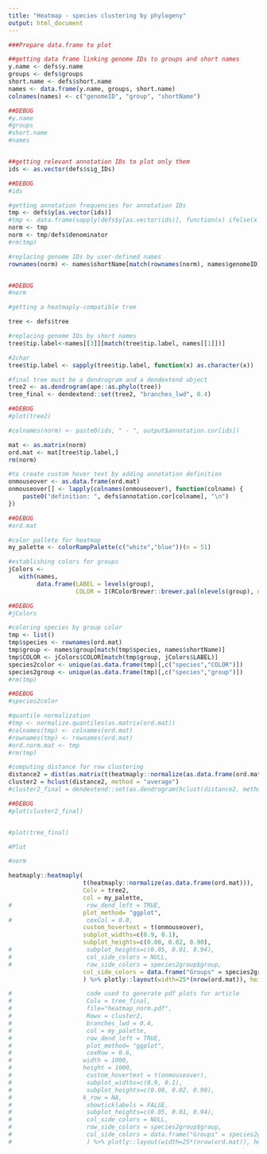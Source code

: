 ```yaml
---
title: "Heatmap - species clustering by phylogeny"
output: html_document
---
```


```r
###Prepare data.frame to plot

##getting data frame linking genome IDs to groups and short names
y.name <- defs$y.name
groups <- defs$groups
short.name <- defs$short.name
names <- data.frame(y.name, groups, short.name)
colnames(names) <- c("genomeID", "group", "shortName")

##DEBUG
#y.name
#groups
#short.name
#names


##getting relevant annotation IDs to plot only them
ids <- as.vector(defs$sig_IDs)

##DEBUG
#ids

#getting annotation frequencies for annotation IDs
tmp <- defs$y[as.vector(ids)]
#tmp <- data.frame(sapply(defs$y[as.vector(ids)], function(x) ifelse(x > 0, 1, 0)))
norm <- tmp
norm <- tmp/defs$denominator
#rm(tmp)

#replacing genome IDs by user-defined names
rownames(norm) <- names$shortName[match(rownames(norm), names$genomeID)]


##DEBUG
#norm

#getting a heatmaply-compatible tree

tree <- defs$tree

#replacing genome IDs by short names
tree$tip.label<-names[[3]][match(tree$tip.label, names[[1]])]

#2char
tree$tip.label <- sapply(tree$tip.label, function(x) as.character(x))

#final tree must be a dendrogram and a dendextend object
tree2 <- as.dendrogram(ape::as.phylo(tree))
tree_final <- dendextend::set(tree2, "branches_lwd", 0.4)

##DEBUG
#plot(tree2)

#colnames(norm) <- paste0(ids, " - ", output$annotation.cor[ids])

mat <- as.matrix(norm)
ord.mat <- mat[tree$tip.label,]
rm(norm)

#to create custom hover text by adding annotation definition
onmouseover <- as.data.frame(ord.mat)
onmouseover[] <- lapply(colnames(onmouseover), function(colname) {
    paste0("definition: ", defs$annotation.cor[colname], "\n")
})

##DEBUG
#ord.mat

#color pallete for heatmap
my_palette <- colorRampPalette(c("white","blue"))(n = 51)

#establishing colors for groups
jColors <-
   with(names,
        data.frame(LABEL = levels(group),
                   COLOR = I(RColorBrewer::brewer.pal(nlevels(group), name = 'Set1'))))

##DEBUG
#jColors

#coloring species by group color
tmp <- list()
tmp$species <- rownames(ord.mat)
tmp$group <- names$group[match(tmp$species, names$shortName)]
tmp$COLOR <- jColors$COLOR[match(tmp$group, jColors$LABEL)]
species2color <- unique(as.data.frame(tmp)[,c("species","COLOR")])
species2group <- unique(as.data.frame(tmp)[,c("species","group")])
#rm(tmp)

##DEBUG
#species2color

#quantile normalization
#tmp <- normalize.quantiles(as.matrix(ord.mat))
#colnames(tmp) <- colnames(ord.mat)
#rownames(tmp) <- rownames(ord.mat)
#ord.norm.mat <- tmp
#rm(tmp)

#computing distance for row clustering
distance2 = dist(as.matrix(t(heatmaply::normalize(as.data.frame(ord.mat)))), method = "manhattan")
cluster2 = hclust(distance2, method = "average")
#cluster2_final = dendextend::set(as.dendrogram(hclust(distance2, method=c("average"))), "branches_lwd", 0.4)

##DEBUG
#plot(cluster2_final)


#plot(tree_final)

#Plot

#norm

heatmaply::heatmaply(
                     t(heatmaply::normalize(as.data.frame(ord.mat))),
                     Colv = tree2,
                     col = my_palette,
#                     row_dend_left = TRUE,
                     plot_method= "ggplot",
#                     cexCol = 0.8,
                     custom_hovertext = t(onmouseover),
                     subplot_widths=c(0.9, 0.1),
                     subplot_heights=c(0.08, 0.02, 0.90),
#                     subplot_heights=c(0.05, 0.01, 0.94),
#                     col_side_colors = NULL,
#                     row_side_colors = species2group$group,
                     col_side_colors = data.frame("Groups" = species2group$group, check.names=FALSE)
                     ) %>% plotly::layout(width=25*(nrow(ord.mat)), height=20*(ncol(ord.mat)))

#                     code used to generate pdf plots for article
#                     Colv = tree_final,
#                     file="heatmap_norm.pdf",
#                     Rowv = cluster2,
#                     branches_lwd = 0.4,
#                     col = my_palette,
#                     row_dend_left = TRUE,
#                     plot_method= "ggplot",
#                     cexRow = 0.6,
#                    width = 1000,
#                    height = 1000,
#                     custom_hovertext = t(onmouseover),
#                     subplot_widths=c(0.9, 0.1),
#                     subplot_heights=c(0.08, 0.02, 0.90),
#                    k_row = NA,
#                     showticklabels = FALSE,
#                     subplot_heights=c(0.05, 0.01, 0.94),
#                     col_side_colors = NULL,
#                     row_side_colors = species2group$group,
#                     col_side_colors = data.frame("Groups" = species2group$group, check.names=FALSE)
#                     ) %>% plotly::layout(width=25*(nrow(ord.mat)), height=20*(ncol(ord.mat)))

```

